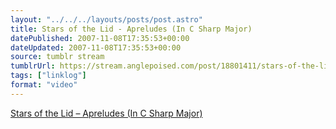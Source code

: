 ```yaml
---
layout: "../../../layouts/posts/post.astro"
title: Stars of the Lid - Apreludes (In C Sharp Major)
datePublished: 2007-11-08T17:35:53+00:00
dateUpdated: 2007-11-08T17:35:53+00:00
source: tumblr stream
tumblrUrl: https://stream.anglepoised.com/post/18801411/stars-of-the-lid-apreludes-in-c-sharp-major
tags: ["linklog"]
format: "video"
---
```



<YouTube id="https://www.youtube.com/watch?v=y1ZpCJYRg-I" />

[Stars of the Lid – Apreludes (In C Sharp Major)][1]

[1]: https://www.youtube.com/watch?v=y1ZpCJYRg-I
